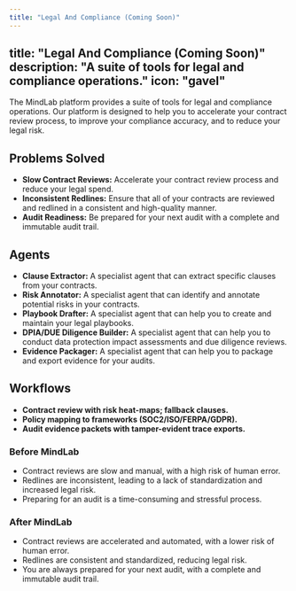 ```yaml
---
title: "Legal And Compliance (Coming Soon)"
---
```

title: "Legal And Compliance (Coming Soon)"
description: "A suite of tools for legal and compliance operations."
icon: "gavel"
---

The MindLab platform provides a suite of tools for legal and compliance operations. Our platform is designed to help you to accelerate your contract review process, to improve your compliance accuracy, and to reduce your legal risk.

## Problems Solved

-   **Slow Contract Reviews:** Accelerate your contract review process and reduce your legal spend.
-   **Inconsistent Redlines:** Ensure that all of your contracts are reviewed and redlined in a consistent and high-quality manner.
-   **Audit Readiness:** Be prepared for your next audit with a complete and immutable audit trail.

## Agents

-   **Clause Extractor:** A specialist agent that can extract specific clauses from your contracts.
-   **Risk Annotator:** A specialist agent that can identify and annotate potential risks in your contracts.
-   **Playbook Drafter:** A specialist agent that can help you to create and maintain your legal playbooks.
-   **DPIA/DUE Diligence Builder:** A specialist agent that can help you to conduct data protection impact assessments and due diligence reviews.
-   **Evidence Packager:** A specialist agent that can help you to package and export evidence for your audits.

## Workflows

-   **Contract review with risk heat-maps; fallback clauses.**
-   **Policy mapping to frameworks (SOC2/ISO/FERPA/GDPR).**
-   **Audit evidence packets with tamper-evident trace exports.**
### Before MindLab

-   Contract reviews are slow and manual, with a high risk of human error.
-   Redlines are inconsistent, leading to a lack of standardization and increased legal risk.
-   Preparing for an audit is a time-consuming and stressful process.

### After MindLab

-   Contract reviews are accelerated and automated, with a lower risk of human error.
-   Redlines are consistent and standardized, reducing legal risk.
-   You are always prepared for your next audit, with a complete and immutable audit trail.
